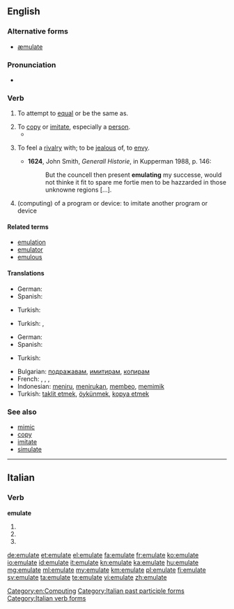 ==English==

===Alternative forms===
* [[æmulate]] {{qualifier|archaic}}

===Pronunciation===
* {{IPA|/ˈɛ.mjʉ.leɪt/}}

===Verb===
{{en-verb|emulat|ing}}

# {{context|now|_|rare}} To attempt to [[equal]] or be the same as.
# To [[copy]] or [[imitate]], especially a [[person]].
#* {{quote-news
|year=2011
|date=October 1
|author=Saj Chowdhury
|title=Wolverhampton 1 - 2 Newcastle
|work=BBC Sport
|url=http://news.bbc.co.uk/sport2/hi/football/eng_prem/15045306.stm
|page=
|passage=The Magpies are unbeaten and enjoying their best run since 1994, although few would have thought the class of 2011 would come close to '''emulating''' their ancestors.}}
# {{obsolete}} To feel a [[rivalry]] with; to be [[jealous]] of, to [[envy]].
#* '''1624''', John Smith, ''Generall Historie'', in Kupperman 1988, p. 146:
#*: But the councell then present '''emulating''' my successe, would not thinke it fit to spare me fortie men to be hazzarded in those unknowne regions [...].
# (computing) of a program or device: to imitate another program or device

====Related terms====
* [[emulation]]
* [[emulator]]
* [[emulous]]

====Translations====
{{trans-top|to attempt to equal or be the same as}}
{{trans-mid}}
{{trans-bottom}}

{{trans-top|to copy or imitate, especially a person}}
* German: {{t+|de|nachahmen}}
* Spanish: {{t-|es|emular}}
{{trans-mid}}
* Turkish: {{t+|tr|öykünmek}}
{{trans-bottom}}

{{trans-top|to feel a rivalry with; to be jealous of, to envy}}
* Turkish: {{t+|tr|çekememek}}, {{t+|tr|kıskanmak}}
{{trans-mid}}
{{trans-bottom}}

{{trans-top|in computing of a program or device: to imitate another program or device}}
* German: {{t+|de|emulieren}}
* Spanish: {{t-|es|emular}}
{{trans-mid}}
* Turkish: {{t+|tr|öykünmek}}
{{trans-bottom}}

{{checktrans-top}} <!-- which of the four meanings above? -->
* Bulgarian: [[подражавам]], [[имитирам]], [[копирам]]
* French: {{t+|fr|émuler}}, {{t+|fr|imiter}}, {{t+|fr|copier}}, {{t+|fr|simuler}}
* Indonesian: [[tiru|meniru]], [[tiru|menirukan]], [[beo|membeo]], [[mimik|memimik]]
* Turkish: [[taklit etmek]], [[öykünmek]], [[kopya etmek]]
{{checktrans-bottom}}

===See also===
* [[mimic]]
* [[copy]]
* [[imitate]]
* [[simulate]]

[[Category:en:Computing]]

----

==Italian==

===Verb===
'''emulate'''

# {{conjugation of|emulare||2|p|pres|ind|lang=it}}
# {{conjugation of|emulare||2|p|imp|lang=it}}
# {{form of|[[feminine|Feminine]] plural|emulato}}

[[Category:Italian past participle forms]]
[[Category:Italian verb forms]]

[[de:emulate]]
[[et:emulate]]
[[el:emulate]]
[[fa:emulate]]
[[fr:emulate]]
[[ko:emulate]]
[[io:emulate]]
[[id:emulate]]
[[it:emulate]]
[[kn:emulate]]
[[ka:emulate]]
[[hu:emulate]]
[[mg:emulate]]
[[ml:emulate]]
[[my:emulate]]
[[km:emulate]]
[[pl:emulate]]
[[fi:emulate]]
[[sv:emulate]]
[[ta:emulate]]
[[te:emulate]]
[[vi:emulate]]
[[zh:emulate]]